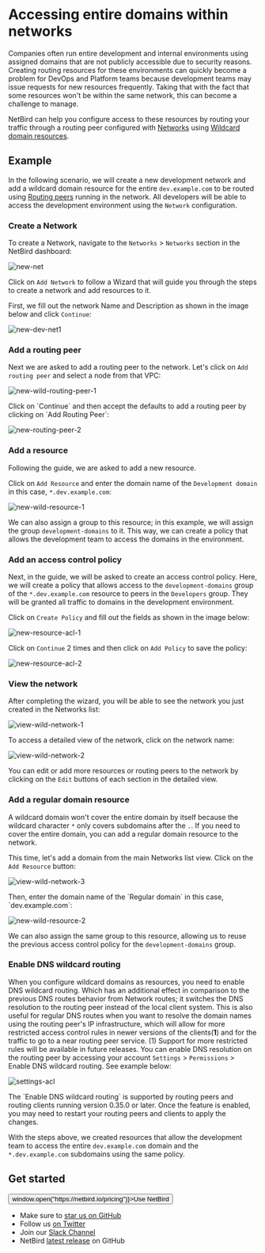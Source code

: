 # Accessing entire domains within networks
Companies often run entire development and internal environments using assigned domains that are not publicly accessible due to security reasons. Creating routing resources for these environments can quickly become a problem for
DevOps and Platform teams because development teams may issue requests for new resources frequently. Taking that with the fact that some resources won't be within the same network, this can become a challenge to manage.

NetBird can help you configure access to these resources by routing your traffic through a routing peer configured with [Networks](/how-to/networks-concept) using [Wildcard domain resources](/how-to/networks-concept#resources).

## Example
In the following scenario, we will create a new development network and add a wildcard domain resource for the entire `dev.example.com`
to be routed using [Routing peers](/how-to/networks-concept#routing-peers) running in the network. All developers will be able to access the development environment using the `Network` configuration.

### Create a Network
To create a Network, navigate to the `Networks` > `Networks` section in the NetBird dashboard:

<p>
    <img src="/docs-static/img/how-to-guides/networks/new-network.png" alt="new-net" className="imagewrapper-big"/>
</p>

Click on `Add Network` to follow a Wizard that will guide you through the steps to create a network and add resources to it.

First, we fill out the network Name and Description as shown in the image below and click `Continue`:

<p>
    <img src="/docs-static/img/how-to-guides/networks/new-dev-network-1.png" alt="new-dev-net1" className="imagewrapper"/>
</p>

### Add a routing peer
Next we are asked to add a routing peer to the network. Let's click on `Add routing peer` and select a node from that VPC:

<p>
    <img src="/docs-static/img/how-to-guides/networks/add-wild-routing-peer-1.png" alt="new-wild-routing-peer-1" className="imagewrapper"/>
</p>
Click on `Continue` and then accept the defaults to add a routing peer by clicking on `Add Routing Peer`:
<p>
    <img src="/docs-static/img/how-to-guides/networks/add-routing-peer-2.png" alt="new-routing-peer-2" className="imagewrapper"/>
</p>

### Add a resource
Following the guide, we are asked to add a new resource.

Click on `Add Resource` and enter the domain name of the `Development domain` in this case, `*.dev.example.com`:
<p>
    <img src="/docs-static/img/how-to-guides/networks/add-wild-domain-resource-1.png" alt="new-wild-resource-1" className="imagewrapper"/>
</p>

We can also assign a group to this resource; in this example, we will assign the group `development-domains` to it. This way, we can create a policy that allows the development team to access the domains in the environment.

### Add an access control policy
Next, in the guide, we will be asked to create an access control policy. Here, we will create a policy that allows access to the `development-domains` group of the `*.dev.example.com`
resource to peers in the `Developers` group. They will be granted all traffic to domains in the development environment.

Click on `Create Policy` and fill out the fields as shown in the image below:
<p>
    <img src="/docs-static/img/how-to-guides/networks/add-wild-domain-resource-acl-1.png" alt="new-resource-acl-1" className="imagewrapper-big"/>
</p>

Click on `Continue` 2 times and then click on `Add Policy` to save the policy:
<p>
    <img src="/docs-static/img/how-to-guides/networks/add-wild-domain-resource-acl-2.png" alt="new-resource-acl-2" className="imagewrapper-big"/>
</p>

### View the network
After completing the wizard, you will be able to see the network you just created in the Networks list:
<p>
    <img src="/docs-static/img/how-to-guides/networks/view-wild-network-1.png" alt="view-wild-network-1" className="imagewrapper-big"/>
</p>

To access a detailed view of the network, click on the network name:
<p>
    <img src="/docs-static/img/how-to-guides/networks/view-wild-network-2.png" alt="view-wild-network-2" className="imagewrapper-big"/>
</p>

You can edit or add more resources or routing peers to the network by clicking on the `Edit` buttons of each section in the detailed view.

### Add a regular domain resource
A wildcard domain won't cover the entire domain by itself because the wildcard character `*` only covers subdomains after the `.`. If you need to cover the entire domain, you can add a regular domain resource to the network.

This time, let's add a domain from the main Networks list view. Click on the `Add Resource` button:
<p>
    <img src="/docs-static/img/how-to-guides/networks/view-wild-network-3.png" alt="view-wild-network-3" className="imagewrapper-big"/>
</p>
Then, enter the domain name of the `Regular domain` in this case, `dev.example.com`:
<p>
    <img src="/docs-static/img/how-to-guides/networks/add-wild-domain-resource-2.png" alt="new-wild-resource-2" className="imagewrapper"/>
</p>

We can also assign the same group to this resource, allowing us to reuse the previous access control policy for the `development-domains` group.

### Enable DNS wildcard routing
When you configure wildcard domains as resources, you need to enable DNS wildcard routing. Which has an additional effect in comparison to the previous DNS routes behavior from Network routes; it switches the DNS resolution to the routing peer instead of the local client system.
This is also useful for regular DNS routes when you want to resolve the domain names using the routing peer's IP infrastructure, which will allow for more restricted access control rules in newer versions of the clients(**1**) and for the traffic to go to a near routing peer service.
<Note>
 (1) Support for more restricted rules will be available in future releases.
</Note>
You can enable DNS resolution on the routing peer by accessing your account `Settings` > `Permissions` > Enable DNS wildcard routing. See example below:
<p>
    <img src="/docs-static/img/how-to-guides/networks/settings-1.png" alt="settings-acl" className="imagewrapper-big"/>
</p>

<Note>
    The `Enable DNS wildcard routing` is supported by routing peers and routing clients running version 0.35.0 or later.
    Once the feature is enabled, you may need to restart your routing peers and clients to apply the changes.
</Note>


With the steps above, we created resources that allow the development team to access the entire `dev.example.com` domain and the `*.dev.example.com` subdomains using the same policy.

## Get started
<p float="center" >
    <Button name="button" className="button-5" onClick={() => window.open("https://netbird.io/pricing")}>Use NetBird</Button>
</p>

- Make sure to [star us on GitHub](https://github.com/netbirdio/netbird)
- Follow us [on Twitter](https://twitter.com/netbird)
- Join our [Slack Channel](https://join.slack.com/t/netbirdio/shared_invite/zt-2utg2ncdz-W7LEB6toRBLE1Jca37dYpg)
- NetBird [latest release](https://github.com/netbirdio/netbird/releases) on GitHub